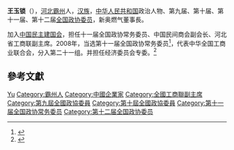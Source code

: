 '''王玉锁'''（{{bd|1964年|3月|}}），[[河北|河北]][[霸州|霸州]]人，[[汉族|汉族]]，[[中华人民共和国|中华人民共和国]]政治人物、第九届、第十届、第十一届、第十二届[[全国政协委员|全国政协委员]]，新奥燃气董事長。

加入[[中国民主建国会|中国民主建国会]]，担任十一届全国政协常务委员、中国民间商会副会长、河北省工商联副主席。2008年，当选第十一届全国政协常务委员<ref>{{cite news|title=第十一届全国政协委员名单|url=http://www.indaa.com.cn/zt/2009qglh/zxzs/200903/t20090303_127573.html|accessdate=2013-04-09|newspaper=新华社北京1月25日电 中国人民政治协商会议第十一届全国委员会委员名单(共2237人，2008年1月25日政协第十届全国委员会常务委员会第二十次会议通过)|date=2008年1月25日|deadurl=yes|archiveurl=https://web.archive.org/web/20130928014403/http://www.indaa.com.cn/zt/2009qglh/zxzs/200903/t20090303_127573.html|archivedate=2013年9月28日}}</ref>，代表中华全国工商业联合会，分入第二十一组。并担任经济委员会专委。<ref>{{cite news|title=全国政协信息-王玉锁|url=http://www.cppcc.gov.cn/CMS/wylibary/showJcwyxtInfoWylibary.action?tabJcwyxt.guid=11W0006930&wytype=wjwy|accessdate=2013-04-11|newspaper=全国政协委员会}}</ref>

== 參考文獻 ==
{{reflist}}

{{中国政治人物小作品}}
{{中华全国工商业联合会第九届执行委员会}}

{{Authority control}}
{{DEFAULTSORT:Wang王}}
[[Category:王姓|Yu]]
[[Category:霸州人|Category:霸州人]]
[[Category:中國企業家|Category:中國企業家]]
[[Category:全國工商聯副主席|Category:全國工商聯副主席]]
[[Category:第九屆全國政協委員|Category:第九屆全國政協委員]]
[[Category:第十屆全國政協委員|Category:第十屆全國政協委員]]
[[Category:第十一届全国政协常务委员|Category:第十一届全国政协常务委员]]
[[Category:第十二届全国政协委员|Category:第十二届全国政协委员]]